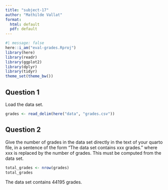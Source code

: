 ```yaml
---
title: "subject-17"
author: "Mathilde Vallat"
format:
  html: default
  pdf: default
---
```

```r
#| message: false
here::i_am("eval-grades.Rproj")
library(here)
library(readr)
library(ggplot2)
library(dplyr)
library(tidyr)
theme_set(theme_bw())

```


## Question 1
Load the data set.

```r
grades <- read_delim(here("data", "grades.csv"))

```

## Question 2
Give the number of grades in the data set directly in the text of your quarto file, in a sentence of the form “The data set contains xxx grades.” where xxx is replaced by the number of grades. This must be computed from the data set.

```r
total_grades <- nrow(grades)
total_grades
```

The data set contains 44195 grades.



